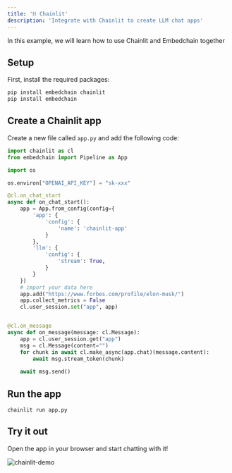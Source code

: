 ```yaml
---
title: '⛓️ Chainlit'
description: 'Integrate with Chainlit to create LLM chat apps'
---
```


In this example, we will learn how to use Chainlit and Embedchain together 

## Setup

First, install the required packages:

```bash
pip install embedchain chainlit
pip install embedchain
```

## Create a Chainlit app

Create a new file called `app.py` and add the following code:

```python
import chainlit as cl
from embedchain import Pipeline as App

import os

os.environ["OPENAI_API_KEY"] = "sk-xxx"

@cl.on_chat_start
async def on_chat_start():
    app = App.from_config(config={
        'app': {
            'config': {
                'name': 'chainlit-app'
            }
        },
        'llm': {
            'config': {
                'stream': True,
            }
        }
    })
    # import your data here
    app.add("https://www.forbes.com/profile/elon-musk/")
    app.collect_metrics = False
    cl.user_session.set("app", app)


@cl.on_message
async def on_message(message: cl.Message):
    app = cl.user_session.get("app")
    msg = cl.Message(content="")
    for chunk in await cl.make_async(app.chat)(message.content):
        await msg.stream_token(chunk)
    
    await msg.send()
```

## Run the app

```
chainlit run app.py
```

## Try it out

Open the app in your browser and start chatting with it!

![chainlit-demo](https://github.com/embedchain/embedchain/assets/73601258/d6635624-5cdb-485b-bfbd-3b7c8f18bfff)
